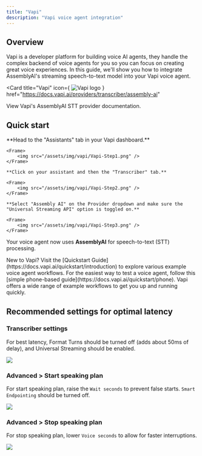 ```yaml
---
title: "Vapi"
description: "Vapi voice agent integration"
---
```


## Overview

Vapi is a developer platform for building voice AI agents, they handle the complex backend of voice agents for you so you can focus on creating great voice experiences. In this guide, we'll show you how to integrate AssemblyAI's streaming speech-to-text model into your Vapi voice agent.

<Card
  title="Vapi"
  icon={
    <img src="https://assemblyaiassets.com/images/Vapi.svg" alt="Vapi logo" />
  }
  href="https://docs.vapi.ai/providers/transcriber/assembly-ai"
>
  View Vapi's AssemblyAI STT provider documentation.
</Card>

## Quick start

<Steps>
    **Head to the "Assistants" tab in your Vapi dashboard.**

    <Frame>
        <img src="/assets/img/vapi/Vapi-Step1.png" />
    </Frame>

    **Click on your assistant and then the "Transcriber" tab.**

    <Frame>
        <img src="/assets/img/vapi/Vapi-Step2.png" />
    </Frame>

    **Select "Assembly AI" on the Provider dropdown and make sure the "Universal Streaming API" option is toggled on.**

    <Frame>
        <img src="/assets/img/vapi/Vapi-Step3.png" />
    </Frame>

</Steps>

Your voice agent now uses **AssemblyAI** for speech-to-text (STT) processing.

<Info>
  New to Vapi? Visit the [Quickstart
  Guide](https://docs.vapi.ai/quickstart/introduction) to explore various
  example voice agent workflows. For the easiest way to test a voice agent,
  follow this [simple phone-based guide](https://docs.vapi.ai/quickstart/phone).
  Vapi offers a wide range of example workflows to get you up and running
  quickly.
</Info>

## Recommended settings for optimal latency

### Transcriber settings

For best latency, Format Turns should be turned off (adds about 50ms of delay), and Universal Streaming should be enabled.

<Frame>
  <img src="/assets/img/vapi/vapi-transcriber-settings.png" />
</Frame>

### Advanced > Start speaking plan

For start speaking plan, raise the `Wait seconds` to prevent false starts. `Smart Endpointing` should be turned off.

<Frame>
  <img src="/assets/img/vapi/vapi-start-speaking-settings.png" />
</Frame>

### Advanced > Stop speaking plan

For stop speaking plan, lower `Voice seconds` to allow for faster interruptions.

<Frame>
  <img src="/assets/img/vapi/vapi-stop-speaking-settings.png" />
</Frame>
